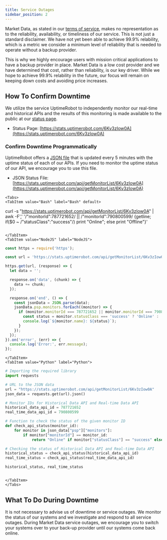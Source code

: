 ```yaml
---
title: Service Outages
sidebar_position: 2
---
```



Market Data, as stated in our [terms of service](https://www.marketdata.app/terms/), makes no representation as to the reliability, availability, or timeliness of our service. This is not just a standard disclaimer. We have not yet been able to achieve 99.9% relability, which is a metric we consider a minimum level of reliability that is needed to operate without a backup provider.

This is why we highly encourage users with mission critical applications to have a backup provider in place. Market Data is a low cost provider and we have determined that cost, rather than reliability, is our key driver. While we hope to achieve 99.9% relability in the future, our focus will remain on keeping down costs and avoiding price increases.

## How To Confirm Downtime

We utilize the service UptimeRobot to independently monitor our real-time and historical APIs and the results of this monitoring is made available to the public at our [status page](https://stats.uptimerobot.com/6Kv3zIow0A).

- Status Page: [https://stats.uptimerobot.com/6Kv3zIow0A](https://stats.uptimerobot.com/6Kv3zIow0A)

### Confirm Downtime Programmatically

UptimeRobot offers a [JSON file](https://stats.uptimerobot.com/api/getMonitorList/6Kv3zIow0A) that is updated every 5 minutes with the uptime status of each of our APIs. If you need to monitor the uptime status of our API, we encourage you to use this file.

- JSON Status File: [https://stats.uptimerobot.com/api/getMonitorList/6Kv3zIow0A](https://stats.uptimerobot.com/api/getMonitorList/6Kv3zIow0A)


```mdx-code-block
<Tabs>
<TabItem value="Bash" label="Bash" default>

```

curl -s "https://stats.uptimerobot.com/api/getMonitorList/6Kv3zIow0A" | \
awk -F',' '/"monitorId":787721652/ || /"monitorId":790800599/ {getline; if($0 ~ /"statusClass":"success"/) print "Online"; else print "Offline"}'

```mdx-code-block

</TabItem>
<TabItem value="NodeJS" label="NodeJS">

```

```js title="app.js"
const https = require('https');

const url = 'https://stats.uptimerobot.com/api/getMonitorList/6Kv3zIow0A';

https.get(url, (response) => {
  let data = '';

  response.on('data', (chunk) => {
    data += chunk;
  });

  response.on('end', () => {
    const jsonData = JSON.parse(data);
    jsonData.psp.monitors.forEach((monitor) => {
      if (monitor.monitorId === 787721652 || monitor.monitorId === 790800599) {
        const status = monitor.statusClass === 'success' ? 'Online' : 'Offline';
        console.log(`${monitor.name}: ${status}`);
      }
    });
  });
}).on('error', (err) => {
  console.log('Error:', err.message);
});
```

```mdx-code-block
</TabItem>
<TabItem value="Python" label="Python">

```

```python title="app.py"
# Importing the required library
import requests

# URL to the JSON data
url = "https://stats.uptimerobot.com/api/getMonitorList/6Kv3zIow0A"
json_data = requests.get(url).json()

# Monitor IDs for Historical Data API and Real-time Data API
historical_data_api_id = 787721652
real_time_data_api_id = 790800599

# Function to check the status of the given monitor ID
def check_api_status(monitor_id):
    for monitor in json_data["psp"]["monitors"]:
        if monitor["monitorId"] == monitor_id:
            return "Online" if monitor["statusClass"] == "success" else "Offline"

# Checking the status of Historical Data API and Real-time Data API
historical_status = check_api_status(historical_data_api_id)
real_time_status = check_api_status(real_time_data_api_id)

historical_status, real_time_status
```

```mdx-code-block

</TabItem>
</Tabs>
```

## What To Do During Downtime

It is not necessary to advise us of downtime or service outages. We monitor the status of our systems and we investigate and respond to all service outages. During Market Data service outages, we encourage you to switch your systems over to your back-up provider until our systems come back online.
